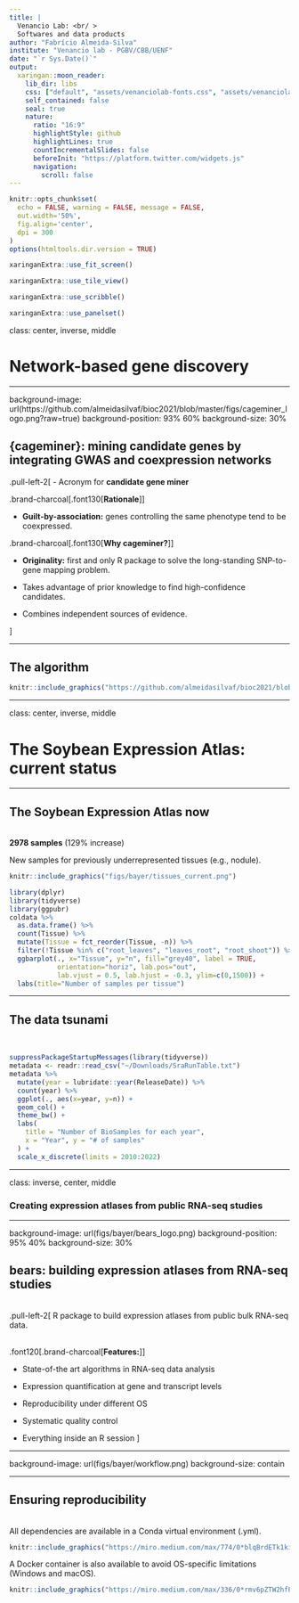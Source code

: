 ```yaml
---
title: |
  Venancio Lab: <br/ >
  Softwares and data products
author: "Fabrício Almeida-Silva"
institute: "Venancio lab - PGBV/CBB/UENF"
date: "`r Sys.Date()`"
output:
  xaringan::moon_reader:
    lib_dir: libs
    css: ["default", "assets/venanciolab-fonts.css", "assets/venanciolab.css"]
    self_contained: false
    seal: true
    nature:
      ratio: "16:9"
      highlightStyle: github
      highlightLines: true
      countIncrementalSlides: false
      beforeInit: "https://platform.twitter.com/widgets.js"
      navigation:
        scroll: false
---
```


```r
knitr::opts_chunk$set(
  echo = FALSE, warning = FALSE, message = FALSE,
  out.width='50%',
  fig.align='center', 
  dpi = 300
)
options(htmltools.dir.version = TRUE)
```

```r
xaringanExtra::use_fit_screen()
```

```r
xaringanExtra::use_tile_view()
```

```r
xaringanExtra::use_scribble()
```

```r
xaringanExtra::use_panelset()
```

class: center, inverse, middle

# Network-based gene discovery

---

background-image: url(https://github.com/almeidasilvaf/bioc2021/blob/master/figs/cageminer_logo.png?raw=true)
background-position: 93% 60%
background-size: 30%

## {cageminer}: mining candidate genes by integrating GWAS and coexpression networks

.pull-left-2[
- Acronym for **candidate gene miner**

.brand-charcoal[.font130[**Rationale**]]

- **Guilt-by-association:** genes controlling the same phenotype tend to be coexpressed.

.brand-charcoal[.font130[**Why cageminer?**]]

- **Originality:** first and only R package to solve the long-standing SNP-to-gene mapping problem.

- Takes advantage of prior knowledge to find high-confidence candidates.

- Combines independent sources of evidence.

]

---

## The algorithm

```r
knitr::include_graphics("https://github.com/almeidasilvaf/bioc2021/blob/master/figs/Fig1.png?raw=true")
```

---

class: center, inverse, middle

# The Soybean Expression Atlas: current status

---

## The Soybean Expression Atlas now

<br />
**2978 samples** (129% increase)

New samples for previously underrepresented tissues (e.g., nodule).

```r
knitr::include_graphics("figs/bayer/tissues_current.png")
```

```r
library(dplyr)
library(tidyverse)
library(ggpubr)
coldata %>%
  as.data.frame() %>%
  count(Tissue) %>%
  mutate(Tissue = fct_reorder(Tissue, -n)) %>%
  filter(!Tissue %in% c("root_leaves", "leaves_root", "root_shoot")) %>%
  ggbarplot(., x="Tissue", y="n", fill="grey40", label = TRUE, 
            orientation="horiz", lab.pos="out", 
            lab.vjust = 0.5, lab.hjust = -0.3, ylim=c(0,1500)) +
  labs(title="Number of samples per tissue")
```

---

## The data tsunami

<br />
```r
suppressPackageStartupMessages(library(tidyverse))
metadata <- readr::read_csv("~/Downloads/SraRunTable.txt")
metadata %>%
  mutate(year = lubridate::year(ReleaseDate)) %>%
  count(year) %>%
  ggplot(., aes(x=year, y=n)) +
  geom_col() +
  theme_bw() +
  labs(
    title = "Number of BioSamples for each year",
    x = "Year", y = "# of samples"
  ) +
  scale_x_discrete(limits = 2010:2022)
```

---

class: inverse, center, middle

### Creating expression atlases from public RNA-seq studies

---

background-image: url(figs/bayer/bears_logo.png)
background-position: 95% 40%
background-size: 30%

## bears: building expression atlases from RNA-seq studies

<br />
.pull-left-2[
R package to build expression atlases from public bulk RNA-seq data.

<br />
.font120[.brand-charcoal[**Features:**]]

- State-of-the art algorithms in RNA-seq data analysis

- Expression quantification at gene and transcript levels

- Reproducibility under different OS

- Systematic quality control

- Everything inside an R session
]

---

background-image: url(figs/bayer/workflow.png)
background-size: contain

---

## Ensuring reproducibility

<br />
All dependencies are available in a Conda virtual environment (.yml).

```r
knitr::include_graphics("https://miro.medium.com/max/774/0*blqBrdETk1kiMq5D.png")
```

A Docker container is also available to avoid OS-specific limitations (Windows and macOS).

```r
knitr::include_graphics("https://miro.medium.com/max/336/0*rmv6pZTW2hfP2XYd.png")
```
